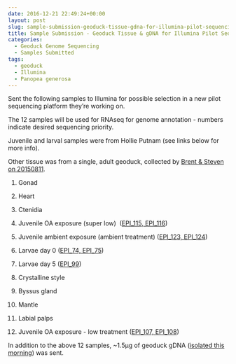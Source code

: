 ```yaml
---
date: 2016-12-21 22:49:24+00:00
layout: post
slug: sample-submission-geoduck-tissue-gdna-for-illumina-pilot-sequencing-project
title: Sample Submission - Geoduck Tissue & gDNA for Illumina Pilot Sequencing Project
categories:
  - Geoduck Genome Sequencing
  - Samples Submitted
tags:
  - geoduck
  - Illumina
  - Panopea generosa
---
```


Sent the following samples to Illumina for possible selection in a new pilot sequencing platform they're working on.

The 12 samples will be used for RNAseq for genome annotation - numbers indicate desired sequencing priority.

Juvenile and larval samples were from Hollie Putnam (see links below for more info).

Other tissue was from a single, adult geoduck, collected by [Brent & Steven on 20150811](https://onsnetwork.org/halfshell/2015/08/11/big-day-big-clam/).





  1. Gonad


  2. Heart


  3. Ctenidia


  4. Juvenile OA exposure (super low)  ([EPI_115, EPI_116](https://github.com/hputnam/project_juvenile_geoduck_OA/blob/master/Setup_Notes/Sample_List.csv))


  5. Juvenile ambient exposure (ambient treatment) ([EPI_123, EPI_124](https://github.com/hputnam/project_juvenile_geoduck_OA/blob/master/Setup_Notes/Sample_List.csv))


  6. Larvae day 0 ([EPI_74, EPI_75](https://github.com/hputnam/project_larval_geoduck_OA/edit/master/Larval_Sample_Info.csv))


  7. Larvae day 5 ([EPI_99](https://github.com/hputnam/project_larval_geoduck_OA/blob/master/Larval_Sample_Info.csv))


  8. Crystalline style


  9. Byssus gland


  10. Mantle


  11. Labial palps


  12. Juvenile OA exposure - low treatment ([EPI_107, EPI_108](https://github.com/hputnam/project_juvenile_geoduck_OA/blob/master/Setup_Notes/Sample_List.csv))





In addition to the above 12 samples, ~1.5μg of geoduck gDNA ([isolated this morning](dna-isolation-geoduck-gdna-for-potential-illumina-initiated-sequencing-project.html)) was sent.
